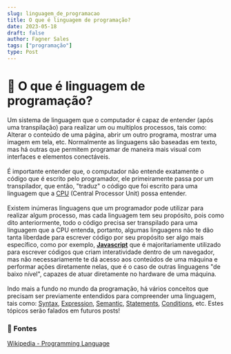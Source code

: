 ```yaml
---
slug: linguagem_de_programacao
title: O que é linguagem de programação?
date: 2023-05-18
draft: false
author: Fagner Sales
tags: ["programação"]
type: Post
---
```


# 🤔 O que é linguagem de programação?
Um sistema de linguagem que o computador é capaz de entender (após uma transpilação) para realizar um ou multíplos processos, tais como: Alterar o conteúdo de uma página, abrir um outro programa, mostrar uma imagem em tela, etc. Normalmente as linguagens são baseadas em texto, mas há outras que permitem programar de maneira mais visual com interfaces e elementos conectáveis.
<br />
<br />
É importante entender que, o computador não entende exatamente o código que é escrito pelo programador, ele primeiramente passa por um transpilador, que então, "traduz" o código que foi escrito para uma linguagem que a [CPU](https://en.wikipedia.org/wiki/Central_processing_unit) (Central Processor Unit) possa entender.
<br />
<br />
Existem inúmeras linguagens que um programador pode utilizar para realizar algum processo, mas cada linguagem tem seu propósito, pois como dito anteriormente, todo o código precisa ser transpilado para uma linguagem que a CPU entenda, portanto, algumas linguagens não te dão tanta liberdade para escrever código por seu propósito ser algo mais específico, como por exemplo, [**Javascript**](https://en.wikipedia.org/wiki/JavaScript) que é majoritariamente utilizado para escrever códigos que criam interatividade dentro de um navegador, mas não necessariamente te dá acesso aos conteúdos de uma máquina e performar ações diretamente nelas, que é o caso de outras linguagens "de baixo nível", capazes de atuar diretamente no hardware de uma máquina.
<br />
<br />
Indo mais a fundo no mundo da programação, há vários conceitos que precisam ser previamente entendidos para compreender uma linguagem, tais como: [Syntax](https://en.wikipedia.org/wiki/Syntax_(programming_languages)), [Expression](https://en.wikipedia.org/wiki/Expression_(computer_science)), [Semantic](https://en.wikipedia.org/wiki/Semantics_(computer_science)), [Statements](https://en.wikipedia.org/wiki/Statement_(computer_science)), [Conditions](https://en.wikipedia.org/wiki/Conditional_(computer_programming)), etc. Estes tópicos serão falados em futuros posts!

### 🔗 Fontes
 [Wikipedia - Programming Language](https://en.wikipedia.org/wiki/Programming_language)
